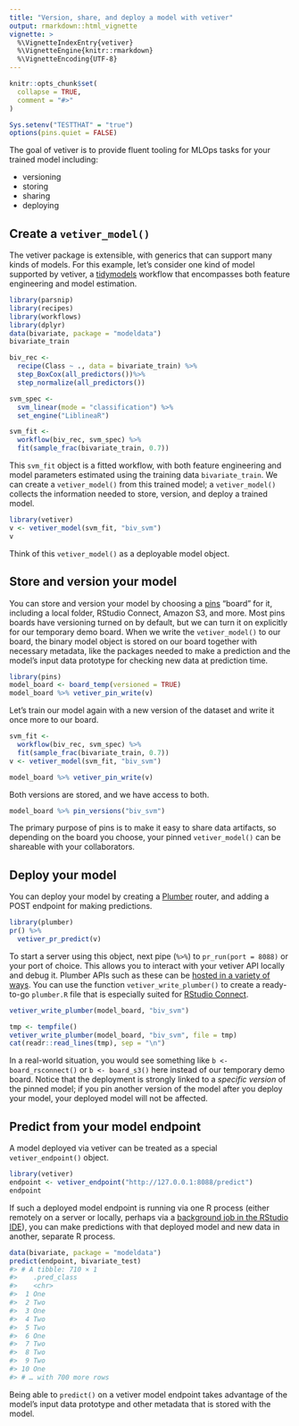 ```yaml
---
title: "Version, share, and deploy a model with vetiver"
output: rmarkdown::html_vignette
vignette: >
  %\VignetteIndexEntry{vetiver}
  %\VignetteEngine{knitr::rmarkdown}
  %\VignetteEncoding{UTF-8}
---
```


```r
knitr::opts_chunk$set(
  collapse = TRUE,
  comment = "#>"
)

Sys.setenv("TESTTHAT" = "true")
options(pins.quiet = FALSE)
```

The goal of vetiver is to provide fluent tooling for MLOps tasks for your trained model including:

- versioning
- storing
- sharing
- deploying

## Create a `vetiver_model()`

The vetiver package is extensible, with generics that can support many kinds of models. For this example, let's consider one kind of model supported by vetiver, a [tidymodels](https://www.tidymodels.org/) workflow that encompasses both feature engineering and model estimation.

```r
library(parsnip)
library(recipes)
library(workflows)
library(dplyr)
data(bivariate, package = "modeldata")
bivariate_train

biv_rec <-
  recipe(Class ~ ., data = bivariate_train) %>%
  step_BoxCox(all_predictors())%>%
  step_normalize(all_predictors())

svm_spec <-
  svm_linear(mode = "classification") %>%
  set_engine("LiblineaR")

svm_fit <- 
  workflow(biv_rec, svm_spec) %>%
  fit(sample_frac(bivariate_train, 0.7))
```

This `svm_fit` object is a fitted workflow, with both feature engineering and model parameters estimated using the training data `bivariate_train`. We can create a `vetiver_model()` from this trained model; a `vetiver_model()` collects the information needed to store, version, and deploy a trained model.

```r
library(vetiver)
v <- vetiver_model(svm_fit, "biv_svm")
v
```

Think of this `vetiver_model()` as a deployable model object.

## Store and version your model

You can store and version your model by choosing a [pins](https://pins.rstudio.com) "board" for it, including a local folder, RStudio Connect, Amazon S3, and more. Most pins boards have versioning turned on by default, but we can turn it on explicitly for our temporary demo board. When we write the `vetiver_model()` to our board, the binary model object is stored on our board together with necessary metadata, like the packages needed to make a prediction and the model's input data prototype for checking new data at prediction time.

```r
library(pins)
model_board <- board_temp(versioned = TRUE)
model_board %>% vetiver_pin_write(v)
```

Let's train our model again with a new version of the dataset and write it once more to our board.

```r
svm_fit <- 
  workflow(biv_rec, svm_spec) %>%
  fit(sample_frac(bivariate_train, 0.7))
v <- vetiver_model(svm_fit, "biv_svm")

model_board %>% vetiver_pin_write(v)
```

Both versions are stored, and we have access to both.

```r
model_board %>% pin_versions("biv_svm")
```

The primary purpose of pins is to make it easy to share data artifacts, so depending on the board you choose, your pinned `vetiver_model()` can be shareable with your collaborators.

## Deploy your model

You can deploy your model by creating a [Plumber](https://www.rplumber.io/) router, and adding a POST endpoint for making predictions.

```r
library(plumber)
pr() %>%
  vetiver_pr_predict(v)
```

To start a server using this object, next pipe (`%>%`) to `pr_run(port = 8088)` or your port of choice. This allows you to interact with your vetiver API locally and debug it. Plumber APIs such as these can be [hosted in a variety of ways](https://www.rplumber.io/articles/hosting.html). You can use the function `vetiver_write_plumber()` to create a ready-to-go `plumber.R` file that is especially suited for [RStudio Connect](https://www.rstudio.com/products/connect/).

```r
vetiver_write_plumber(model_board, "biv_svm")
```


```r
tmp <- tempfile()
vetiver_write_plumber(model_board, "biv_svm", file = tmp)
cat(readr::read_lines(tmp), sep = "\n")
```

In a real-world situation, you would see something like `b <- board_rsconnect()` or `b <- board_s3()` here instead of our temporary demo board. Notice that the deployment is strongly linked to a *specific version* of the pinned model; if you pin another version of the model after you deploy your model, your deployed model will not be affected.

## Predict from your model endpoint

A model deployed via vetiver can be treated as a special `vetiver_endpoint()` object.

```r
library(vetiver)
endpoint <- vetiver_endpoint("http://127.0.0.1:8088/predict")
endpoint
```

If such a deployed model endpoint is running via one R process (either remotely on a server or locally, perhaps via a [background job in the RStudio IDE](https://solutions.rstudio.com/r/jobs/)), you can make predictions with that deployed model and new data in another, separate R process. 

``` r
data(bivariate, package = "modeldata")
predict(endpoint, bivariate_test)
#> # A tibble: 710 × 1
#>    .pred_class
#>    <chr>      
#>  1 One        
#>  2 Two        
#>  3 One        
#>  4 Two        
#>  5 Two        
#>  6 One        
#>  7 Two        
#>  8 Two        
#>  9 Two        
#> 10 One        
#> # … with 700 more rows
```

Being able to `predict()` on a vetiver model endpoint takes advantage of the model's input data prototype and other metadata that is stored with the model.



